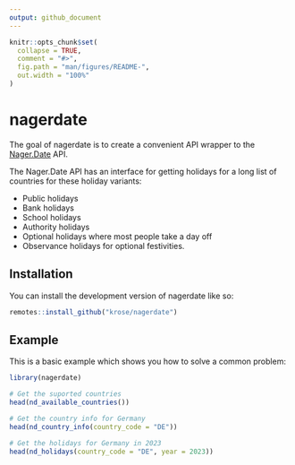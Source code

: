```yaml
---
output: github_document
---
```


<!-- README.md is generated from README.Rmd. Please edit that file -->

```r
knitr::opts_chunk$set(
  collapse = TRUE,
  comment = "#>",
  fig.path = "man/figures/README-",
  out.width = "100%"
)
```

# nagerdate

<!-- badges: start -->
<!-- badges: end -->

The goal of nagerdate is to create a convenient API wrapper to the [Nager.Date](https://github.com/nager/Nager.Date) API. 

The Nager.Date API has an interface for getting holidays for a long list of countries for these holiday variants:

- Public holidays
- Bank holidays
- School holidays
- Authority holidays
- Optional holidays where most people take a day off
- Observance holidays for optional festivities.


## Installation

You can install the development version of nagerdate like so:

``` r
remotes::install_github("krose/nagerdate")
```

## Example

This is a basic example which shows you how to solve a common problem:

```r
library(nagerdate)

# Get the suported countries
head(nd_available_countries())

# Get the country info for Germany
head(nd_country_info(country_code = "DE"))

# Get the holidays for Germany in 2023
head(nd_holidays(country_code = "DE", year = 2023))

```

